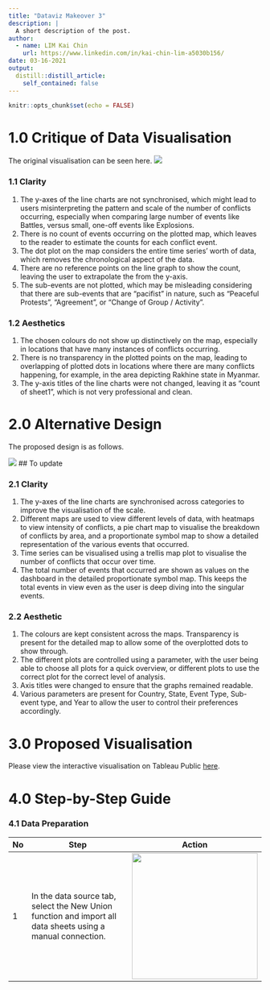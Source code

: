 ```yaml
---
title: "Dataviz Makeover 3"
description: |
  A short description of the post.
author:
  - name: LIM Kai Chin
    url: https://www.linkedin.com/in/kai-chin-lim-a5030b156/
date: 03-16-2021
output:
  distill::distill_article:
    self_contained: false
---
```



```r
knitr::opts_chunk$set(echo = FALSE)
```

# 1.0 Critique of Data Visualisation 

The original visualisation can be seen here. 
![](C:/ISSS608/blog/_posts/2021-03-16-dataviz-makeover-3/base_visual.PNG)

### 1.1 Clarity

1)	The y-axes of the line charts are not synchronised, which might lead to users misinterpreting the pattern and scale of the number of conflicts occurring, especially when comparing large number of events like Battles, versus small, one-off events like Explosions. 
2)	There is no count of events occurring on the plotted map, which leaves to the reader to estimate the counts for each conflict event.
3)	The dot plot on the map considers the entire time series’ worth of data, which removes the chronological aspect of the data. 
4)	There are no reference points on the line graph to show the count, leaving the user to extrapolate the from the y-axis. 
5)  The sub-events are not plotted, which may be misleading considering that there are sub-events that are "pacifist" in nature, such as "Peaceful Protests", "Agreement", or "Change of Group / Activity".  

### 1.2 Aesthetics

1)	The chosen colours do not show up distinctively on the map, especially in locations that have many instances of conflicts occurring. 
2)	There is no transparency in the plotted points on the map, leading to overlapping of plotted dots in locations where there are many conflicts happening, for example, in the area depicting Rakhine state in Myanmar. 
3)	The y-axis titles of the line charts were not changed, leaving it as “count of sheet1”, which is not very professional and clean.


# 2.0 Alternative Design

The proposed design is as follows. 

![](C:/ISSS608/blog/_posts/2021-03-16-dataviz-makeover-3/base_visual.PNG) ## To update


### 2.1 Clarity
1)	The y-axes of the line charts are synchronised across categories to improve the visualisation of the scale. 
2)	Different maps are used to view different levels of data, with heatmaps to view intensity of conflicts, a pie chart map to visualise the breakdown of conflicts by area, and a proportionate symbol map to show a detailed representation of the various events that occurred. 
3)	Time series can be visualised using a trellis map plot to visualise the number of conflicts that occur over time. 
4)	The total number of events that occurred are shown as values on the dashboard in the detailed proportionate symbol map. This keeps the total events in view even as the user is deep diving into the singular events.

### 2.2 Aesthetic
1)	The colours are kept consistent across the maps. Transparency is present for the detailed map to allow some of the overplotted dots to show through. 
2)	The different plots are controlled using a parameter, with the user being able to choose all plots for a quick overview, or different plots to use the correct plot for the correct level of analysis. 
3)	Axis titles were changed to ensure that the graphs remained readable. 
4)	Various parameters are present for Country, State, Event Type, Sub-event type, and Year to allow the user to control their preferences accordingly.


# 3.0 Proposed Visualisation

Please view the interactive visualisation on Tableau Public [here](https://public.tableau.com/profile/kai.chin#!/vizhome/Dataviz2_16132677593940/Dashboard1?publish=yes).

# 4.0 Step-by-Step Guide

### 4.1 Data Preparation
No | Step | Action
---|------------------------|----------------
1 | In the data source tab, select the New Union function and import all data sheets using a manual connection.  | ![](C:/ISSS608/blog/_posts/2021-03-16-dataviz-makeover-3/Steps/Step1.png){ width=250px}
